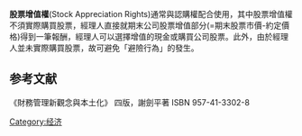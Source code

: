'''股票增值權'''(Stock Appreciation Rights)通常與認購權配合使用，其中股票增值權不須實際購買股票，經理人直接就期末公司股票增值部分(=期末股票市價-約定價格)得到一筆報酬，經理人可以選擇增值的現金或購買公司股票。此外，由於經理人並未實際購買股票，故可避免「避險行為」的發生。


==参考文献==
《財務管理新觀念與本土化》 四版，謝劍平著   ISBN 957-41-3302-8
{{Econ-stub}}

[[Category:经济|Category:经济]]